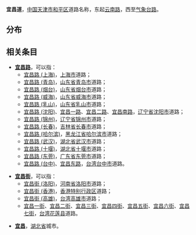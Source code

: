 {{Infobox China Road
|路牌类型=Tianjin
|中文道路名称=宜昌道
|道路方向=WE
|道路名称拼音=YICHANG DAO
|图片=
|图片说明=
|道路属性=普通道路
|道路总长度=0.75
|所在地区={{CHN}}[[天津市|天津市]][[和平区_(天津市)|和平区]]
|起点=[[云南路_(天津)|云南路]]
|终点=[[气象台路_(天津)|气象台路]]
|道路命名日期=1946年
|道路旧名=格林威道
|道路动工日期=
|收费=
}}

'''宜昌道'''，[[中华人民共和国|中国]][[天津市|天津市]][[和平区_(天津市)|和平区]]道路名称，东起[[云南路_(天津)|云南路]]，西至[[气象台路_(天津)|气象台路]]。

==分布==

{{Location map+|China|float=center|width=800|caption=以“宜昌”命名道路的城市分布图
|places=
<!-- 宜昌 -->
{{location map~ |China |marksize=8  |lat=30.69 |long=111.29 |label=[[宜昌|宜昌]] |position=top |mark=Yellow_pog.svg}}

<!-- 宜昌路 -->
{{location map~ |China |marksize=8 |lat=31.23 |long=121.47 |label=[[宜昌路_(上海)|上海]] |position=right |mark=Red_pog.svg}}
{{location map~ |China |marksize=8 |lat=36.07 |long=120.38 |label=[[宜昌路_(青岛)|青岛]] |position=left |mark=Red_pog.svg}}
{{location map~ |China |marksize=8  |lat=37.53 |long=121.40 |label=[[宜昌路_(烟台)|烟台]] |position=left |mark=Red_pog.svg}}
{{location map~ |China |marksize=8  |lat=37.52 |long=122.12 |label=[[宜昌路_(威海)|威海]] |position=top |mark= Red_pog.svg}}
{{location map~ |China |marksize=8  |lat=36.90 |long=121.53 |label=[[宜昌路_(乳山)|乳山]] |position=right |mark=Red_pog.svg}}
{{location map~ |China |marksize=8  |lat=41.80 |long=123.43 |label=[[宜昌路_(沈阳)|沈阳]] |position=top |mark=Red_pog.svg}}
{{location map~ |China |marksize=8  |lat=41.13 |long=121.15 |label=[[宜昌路_(锦州)|锦州]] |position=top |mark=Red_pog.svg}}
{{location map~ |China |marksize=8  |lat=43.90 |long=125.33 |label=[[宜昌路_(长春)|长春]] |position=top |mark=Red_pog.svg}}
{{location map~ |China |marksize=8  |lat=45.75 |long=126.63 |label=[[宜昌路_(哈尔滨)|哈尔滨]] |position=top |mark=Red_pog.svg}}
{{location map~ |China |marksize=8  |lat=30.59 |long=114.30 |label=[[宜昌路_(武汉)|武汉]] |position=top |mark=Red_pog.svg}}
{{location map~ |China |marksize=8  |lat=32.63 |long=110.80 |label=[[宜昌路_(十堰)|十堰]] |position=left |mark=Red_pog.svg}}
{{location map~ |China |marksize=8  |lat=23.02 |long=113.75 |label=[[宜昌路_(东莞)|东莞]] |position=top |mark=Red_pog.svg}}
{{location map~ |China |marksize=8  |lat=24.15 |long=120.67 |label=[[宜昌路_(台中)|台中]] |position=left |mark=Red_pog.svg}}

<!-- 宜昌街 -->
{{location map~ |China |marksize=8  |lat=34.62 |long=112.45 |label=[[宜昌街_(洛阳)|洛阳]] |position=bottom |mark=Red_pog.svg}}
{{location map~ |China |marksize=8  |lat=22.28 |long=114.17 |label=[[宜昌街_(香港)|香港]] |position=bottom |mark=Red_pog.svg}}
{{location map~ |China |marksize=8  |lat=22.63 |long=120.27 |label=[[宜昌街_(高雄)|高雄]] |position=bottom |mark=Red_pog.svg}}
{{location map~ |China |marksize=8  |lat=23.95 |long=121.57 |label=[[宜昌一街|花莲]] |position=right |mark=Red_pog.svg}}

<!-- 宜昌道 -->
{{location map~ |China |marksize=8  |lat=39.13 |long=117.20 |label=[[宜昌道|天津]] |position=left |mark=Red_pog.svg}}
}}

==相关条目==
* '''[[宜昌路|宜昌路]]'''，可以指：
** [[宜昌路_(上海)|宜昌路 (上海)]]，[[上海市|上海市]]道路；
** [[宜昌路_(青岛)|宜昌路 (青岛)]]，[[山东省|山东省]][[青岛市|青岛市]]道路；
** [[宜昌路_(烟台)|宜昌路 (烟台)]]，[[山东省|山东省]][[烟台市|烟台市]]道路；
** [[宜昌路_(威海)|宜昌路 (威海)]]，[[山东省|山东省]][[威海市|威海市]]道路；
** [[宜昌路_(乳山)|宜昌路 (乳山)]]，[[山东省|山东省]][[乳山市|乳山市]]道路；
** [[宜昌路_(沈阳)|宜昌路 (沈阳)]]、[[宜昌一路|宜昌一路]]、[[宜昌二路|宜昌二路]]、[[宜昌南路|宜昌南路]]，[[辽宁省|辽宁省]][[沈阳市|沈阳市]]道路；
** [[宜昌路_(锦州)|宜昌路 (锦州)]]，[[辽宁省|辽宁省]][[锦州市|锦州市]]道路；
** [[宜昌路_(长春)|宜昌路 (长春)]]，[[吉林省|吉林省]][[长春市|长春市]]道路；
** [[宜昌路_(哈尔滨)|宜昌路 (哈尔滨)]]，[[黑龙江省|黑龙江省]][[哈尔滨市|哈尔滨市]]道路；
** [[宜昌路_(武汉)|宜昌路 (武汉)]]，[[湖北省|湖北省]][[武汉市|武汉市]]道路；
** [[宜昌路_(十堰)|宜昌路 (十堰)]]，[[湖北省|湖北省]][[十堰市|十堰市]]道路；
** [[宜昌路_(东莞)|宜昌路 (东莞)]]，[[广东省|广东省]][[东莞市|东莞市]]道路；
** [[宜昌路_(台中)|宜昌路 (台中)]]、[[宜昌东路|宜昌东路]]，[[台湾|台湾]][[台中市|台中市]]道路。

* '''[[宜昌街|宜昌街]]'''，可以指：
** [[宜昌街_(洛阳)|宜昌街 (洛阳)]]，[[河南省|河南省]][[洛阳市|洛阳市]]道路；
** [[宜昌街_(香港)|宜昌街 (香港)]]，[[香港特别行政区|香港特别行政区]]道路；
** [[宜昌街_(高雄)|宜昌街 (高雄)]]，[[台湾|台湾]][[高雄市|高雄市]]道路；
** [[宜昌一街|宜昌一街]]、[[宜昌二街|宜昌二街]]、[[宜昌三街|宜昌三街]]、[[宜昌四街|宜昌四街]]、[[宜昌五街|宜昌五街]]、[[宜昌六街|宜昌六街]]、[[宜昌七街|宜昌七街]]，[[台湾|台湾]][[花莲县|花莲县]]道路。

* '''[[宜昌|宜昌]]'''，[[湖北省|湖北省]]城市。